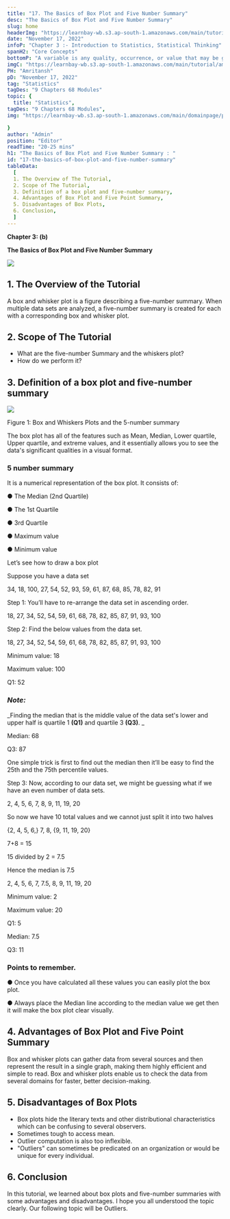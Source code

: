 ```yaml
---
title: "17. The Basics of Box Plot and Five Number Summary"
desc: "The Basics of Box Plot and Five Number Summary"
slug: home
headerImg: "https://learnbay-wb.s3.ap-south-1.amazonaws.com/main/tutorial/Statistics+Header.png"
date: "November 17, 2022"
infoP: "Chapter 3 :- Introduction to Statistics, Statistical Thinking"
spanH2: "Core Concepts"
bottomP: "A variable is any quality, occurrence, or value that may be gauged or noted. In other words, a variable is regarded as a study item's quality. The selection of the variables to be investigated is important for an efficient experimental procedure."
imgC: "https://learnbay-wb.s3.ap-south-1.amazonaws.com/main/tutorial/amritansh.png"
PH: "Amritansh"
pD: "November 17, 2022"
tag: "Statistics"
tagDes: "9 Chapters 68 Modules"
topic: {
  title: "Statistics",
tagDes: "9 Chapters 68 Modules",
img: "https://learnbay-wb.s3.ap-south-1.amazonaws.com/main/domainpage/pie-chart.png"

}
author: "Admin"
position: "Editor"
readTime: "20-25 mins"
h1: "The Basics of Box Plot and Five Number Summary : "
id: "17-the-basics-of-box-plot-and-five-number-summary"
tableData:
  [
  1. The Overview of The Tutorial, 
  2. Scope of The Tutorial,  
  3. Definition of a box plot and five-number summary,  
  4. Advantages of Box Plot and Five Point Summary,  
  5. Disadvantages of Box Plots,
  6. Conclusion,
  ]
---
```



**Chapter 3: (b)**

**The Basics of Box Plot and Five Number Summary**




<img src="https://learnbay-wb.s3.ap-south-1.amazonaws.com/main/tutorial/statistics/The+Basics+of+Box+Plot+and+Five+Number+Summary.jpg"></img>



##  1. The Overview of the Tutorial

A box and whisker plot is a figure describing a five-number summary. When multiple data sets are analyzed, a five-number summary is created for each with a corresponding box and whisker plot.


##  2. Scope of The Tutorial



* What are the five-number Summary and the whiskers plot?
* How do we perform it?


##  3. Definition of a box plot and five-number summary


    



<img src="https://learnbay-wb.s3.ap-south-1.amazonaws.com/main/tutorial/statistics/pasted+image+0.png"></img>


Figure 1: Box and Whiskers Plots and the 5-number summary

The box plot has all of the features such as Mean, Median, Lower quartile, Upper quartile, and extreme values, and it essentially allows you to see the data's significant qualities in a visual format.

 
### 5 number summary 
It is a numerical representation of the box plot. It consists of:

●	The Median (2nd Quartile) 

●	The 1st  Quartile 

●	3rd  Quartile 

●	Maximum value

●	Minimum value

 

Let’s see how to draw a box plot

Suppose you have a data set 

34, 18, 100, 27, 54, 52, 93, 59, 61, 87, 68, 85, 78, 82, 91

Step 1: You’ll have to re-arrange the data set in ascending order. 

18, 27, 34, 52, 54, 59, 61, 68, 78, 82, 85, 87, 91, 93, 100

Step 2: Find the below values from the data set. 

18, 27, 34, 52, 54, 59, 61, 68, 78, 82, 85, 87, 91, 93, 100

Minimum value: 18

Maximum value: 100

Q1: 52


### **_Note:_**

_Finding the median that is the middle value of the data set's lower and upper half is quartile 1 **(Q1)** and quartile 3 **(Q3)**. _

Median: 68

Q3: 87

One simple trick is first to find out the median then it’ll be easy to find the 25th and the 75th percentile values. 

Step 3: Now, according to our data set, we might be guessing what if we have an even number of data sets.

2, 4, 5, 6, 7, 8, 9, 11, 19, 20

So now we have 10 total values and we cannot just split it into two halves 

{2, 4, 5, 6,} 7, 8, {9, 11, 19, 20}

7+8 = 15

15 divided by 2 = 7.5

Hence the median is 7.5

2, 4, 5, 6, 7, 7.5, 8, 9, 11, 19, 20

Minimum value: 2

Maximum value: 20

Q1: 5    

Median: 7.5

Q3: 11    


### Points to remember. 

●	Once you have calculated all these values you can easily plot the box plot. 

●	Always place the Median line according to the median value we get then it will make the box plot clear visually. 


##  4. Advantages of Box Plot and Five Point Summary

Box and whisker plots can gather data from several sources and then represent the result in a single graph, making them highly efficient and simple to read. Box and whisker plots enable us to check the data from several domains for faster, better decision-making.


##  5. Disadvantages of Box Plots



* Box plots hide the literary texts and other distributional characteristics which can be confusing to several observers.
* Sometimes tough to access mean.
* Outlier computation is also too inflexible.
* "Outliers" can sometimes be predicated on an organization or would be unique for every individual.


##  6. Conclusion

In this tutorial, we learned about box plots and five-number summaries with some advantages and disadvantages. I hope you all understood the topic clearly. Our following topic will be Outliers.


